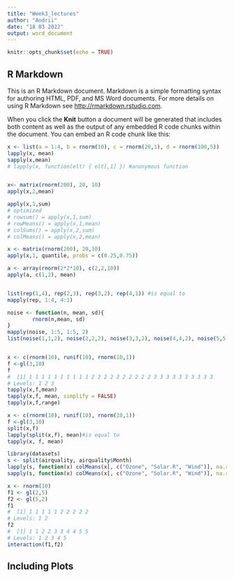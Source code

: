 ```yaml
---
title: "Week3_lectures"
author: "Andrii"
date: "18 03 2022"
output: word_document
---
```


```r
knitr::opts_chunk$set(echo = TRUE)
```

## R Markdown

This is an R Markdown document. Markdown is a simple formatting syntax for authoring HTML, PDF, and MS Word documents. For more details on using R Markdown see <http://rmarkdown.rstudio.com>.

When you click the **Knit** button a document will be generated that includes both content as well as the output of any embedded R code chunks within the document. You can embed an R code chunk like this:

```r
x <- list(a = 1:4, b = rnorm(10), c = rnorm(20,1), d = rnorm(100,5))
lapply(x, mean)
sapply(x,mean)
# lapply(x, function(elt) { elt[,1] }) #anonymous function


x<- matrix(rnorm(200), 20, 10)
apply(x,2,mean)

apply(x,1,sum)
# optimized
# rowsum() = apply(x,1,sum)
# rowMeans() = apply(x,1,mean)
# colSums() = apply(x,2,sum)
# colMeans() = apply(x,2,mean)

x <- matrix(rnorm(200), 20,10)
apply(x,1, quantile, probs = c(0.25,0.75))

a <- array(rnorm(2*2*10), c(2,2,10))
apply(a, c(1,2), mean)


list(rep(1,4), rep(2,3), rep(3,2), rep(4,1)) #is equal to
mapply(rep, 1:4, 4:1)

noise <- function(n, mean, sd){
        rnorm(n,mean, sd)
}
mapply(noise, 1:5, 1:5, 2)
list(noise(1,1,2), noise(2,2,2), noise(3,3,2), noise(4,4,2), noise(5,5,2))


x <- c(rnorm(10), runif(10), rnorm(10,1))
f <-gl(3,10)
f
#  [1] 1 1 1 1 1 1 1 1 1 1 2 2 2 2 2 2 2 2 2 2 3 3 3 3 3 3 3 3 3 3
# Levels: 1 2 3
tapply(x,f,mean)
tapply(x,f, mean, simplify = FALSE)
tapply(x,f,range)

x <- c(rnorm(10), runif(10), rnorm(10,1))
f <-gl(3,10)
split(x,f)
lapply(split(x,f), mean)#is equal to
tapply(x, f, mean)
```

```r
library(datasets)
s <- split(airquality, airquality$Month)
lapply(s, function(x) colMeans(x[, c("Ozone", "Solar.R", "Wind")], na.rm = TRUE))
sapply(s, function(x) colMeans(x[, c("Ozone", "Solar.R", "Wind")], na.rm = TRUE))

x <- rnorm(10)
f1 <- gl(2,5)
f2 <- gl(5,2)
f1
#  [1] 1 1 1 1 1 2 2 2 2 2
# Levels: 1 2
f2
#  [1] 1 1 2 2 3 3 4 4 5 5
# Levels: 1 2 3 4 5
interaction(f1,f2)
```



## Including Plots
